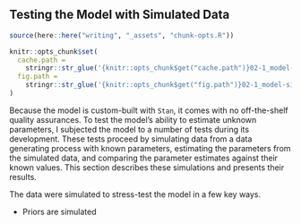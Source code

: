 <!-- in chapter: model -->

## Testing the Model with Simulated Data


```r
source(here::here("writing", "_assets", "chunk-opts.R"))

knitr::opts_chunk$set(
  cache.path = 
    stringr::str_glue('{knitr::opts_chunk$get("cache.path")}02-1_model-sim/'),
  fig.path = 
    stringr::str_glue('{knitr::opts_chunk$get("fig.path")}02-1_model-sim/')
)
```

Because the model is custom-built with `Stan`, it comes with no off-the-shelf quality assurances. To test the model's ability to estimate unknown parameters, I subjected the model to a number of tests during its development. These tests proceed by simulating data from a data generating process with known parameters, estimating the parameters from the simulated data, and comparing the parameter estimates against their known values. This section describes these simulations and presents their results.

The data were simulated to stress-test the model in a few key ways.

- Priors are simulated







<!-- Distill the simulation stuff here 

- Static, homoskedastic
- Static and heteroskedastic
- Heteroskedastic and dynamic

-->




